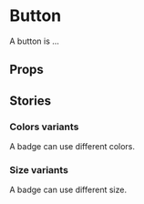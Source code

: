 
<Meta of={BadgeStories} />

# Button

A button is ...

<Primary />

## Props

<Controls />

## Stories

### Colors variants

A badge can use different colors.

<Story of={BadgeStories.AllColors} />

### Size variants

A badge can use different size.

<Story of={BadgeStories.AllSize} />
